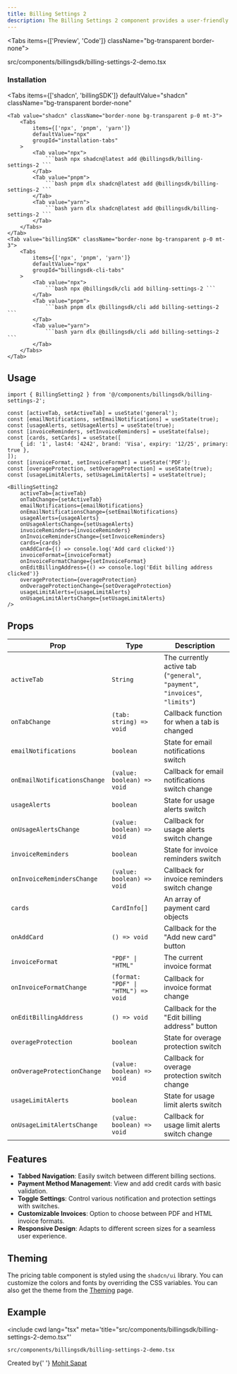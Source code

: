 ```yaml
---
title: Billing Settings 2
description: The Billing Settings 2 component provides a user-friendly interface for managing billing preferences, payment methods, invoices, and usage limits. This component features a tabbed navigation system, form controls, and an interactive payment card management section.
---
```



<Tabs items={['Preview', 'Code']} className="bg-transparent border-none">
  <Tab value="Preview" className="border-none bg-transparent p-0 mt-3">
    <PreviewComponents registryName="billingsdk">
      <BillingSetting2Demo />
    </PreviewComponents>
  </Tab>

  <Tab value="Code" className="mt-3">
    <include cwd lang="tsx" meta='title="src/components/billingsdk/billing-settings-2-demo.tsx"'>
      src/components/billingsdk/billing-settings-2-demo.tsx
    </include>
  </Tab>
</Tabs>

### Installation

<Tabs
	items={['shadcn', 'billingSDK']}
	defaultValue="shadcn"
	className="bg-transparent border-none"
>
	<Tab value="shadcn" className="border-none bg-transparent p-0 mt-3">
		<Tabs
			items={['npx', 'pnpm', 'yarn']}
			defaultValue="npx"
			groupId="installation-tabs"
		>
			<Tab value="npx">
				```bash npx shadcn@latest add @billingsdk/billing-settings-2 ```
			</Tab>
			<Tab value="pnpm">
				```bash pnpm dlx shadcn@latest add @billingsdk/billing-settings-2 ```
			</Tab>
			<Tab value="yarn">
				```bash yarn dlx shadcn@latest add @billingsdk/billing-settings-2 ```
			</Tab>
		</Tabs>
	</Tab>
	<Tab value="billingSDK" className="border-none bg-transparent p-0 mt-3">
		<Tabs
			items={['npx', 'pnpm', 'yarn']}
			defaultValue="npx"
			groupId="billingsdk-cli-tabs"
		>
			<Tab value="npx">
				```bash npx @billingsdk/cli add billing-settings-2 ```
			</Tab>
			<Tab value="pnpm">
				```bash pnpm dlx @billingsdk/cli add billing-settings-2 ```
			</Tab>
			<Tab value="yarn">
				```bash yarn dlx @billingsdk/cli add billing-settings-2 ```
			</Tab>
		</Tabs>
	</Tab>
</Tabs>

## Usage

```tsx
import { BillingSetting2 } from '@/components/billingsdk/billing-settings-2';
```

```tsx
const [activeTab, setActiveTab] = useState('general');
const [emailNotifications, setEmailNotifications] = useState(true);
const [usageAlerts, setUsageAlerts] = useState(true);
const [invoiceReminders, setInvoiceReminders] = useState(false);
const [cards, setCards] = useState([
	{ id: '1', last4: '4242', brand: 'Visa', expiry: '12/25', primary: true },
]);
const [invoiceFormat, setInvoiceFormat] = useState('PDF');
const [overageProtection, setOverageProtection] = useState(true);
const [usageLimitAlerts, setUsageLimitAlerts] = useState(true);
```

```tsx
<BillingSetting2
	activeTab={activeTab}
	onTabChange={setActiveTab}
	emailNotifications={emailNotifications}
	onEmailNotificationsChange={setEmailNotifications}
	usageAlerts={usageAlerts}
	onUsageAlertsChange={setUsageAlerts}
	invoiceReminders={invoiceReminders}
	onInvoiceRemindersChange={setInvoiceReminders}
	cards={cards}
	onAddCard={() => console.log('Add card clicked')}
	invoiceFormat={invoiceFormat}
	onInvoiceFormatChange={setInvoiceFormat}
	onEditBillingAddress={() => console.log('Edit billing address clicked')}
	overageProtection={overageProtection}
	onOverageProtectionChange={setOverageProtection}
	usageLimitAlerts={usageLimitAlerts}
	onUsageLimitAlertsChange={setUsageLimitAlerts}
/>
```

## Props

| Prop                         | Type                                | Description                                                                   |
| ---------------------------- | ----------------------------------- | ----------------------------------------------------------------------------- |
| `activeTab`                  | `String`                            | The currently active tab (`"general"`, `"payment"`, `"invoices"`, `"limits"`) |
| `onTabChange`                | `(tab: string) => void`             | Callback function for when a tab is changed                                   |
| `emailNotifications`         | `boolean`                           | State for email notifications switch                                          |
| `onEmailNotificationsChange` | `(value: boolean) => void`          | Callback for email notifications switch change                                |
| `usageAlerts`                | `boolean`                           | State for usage alerts switch                                                 |
| `onUsageAlertsChange`        | `(value: boolean) => void`          | Callback for usage alerts switch change                                       |
| `invoiceReminders`           | `boolean`                           | State for invoice reminders switch                                            |
| `onInvoiceRemindersChange`   | `(value: boolean) => void`          | Callback for invoice reminders switch change                                  |
| `cards`                      | `CardInfo[]`                        | An array of payment card objects                                              |
| `onAddCard`                  | `() => void`                        | Callback for the "Add new card" button                                        |
| `invoiceFormat`              | `"PDF" \| "HTML"`                   | The current invoice format                                                    |
| `onInvoiceFormatChange`      | `(format: "PDF" \| "HTML") => void` | Callback for invoice format change                                            |
| `onEditBillingAddress`       | `() => void`                        | Callback for the "Edit billing address" button                                |
| `overageProtection`          | `boolean`                           | State for overage protection switch                                           |
| `onOverageProtectionChange`  | `(value: boolean) => void`          | Callback for overage protection switch change                                 |
| `usageLimitAlerts`           | `boolean`                           | State for usage limit alerts switch                                           |
| `onUsageLimitAlertsChange`   | `(value: boolean) => void`          | Callback for usage limit alerts switch change                                 |

## Features

- **Tabbed Navigation**: Easily switch between different billing sections.
- **Payment Method Management**: View and add credit cards with basic validation.
- **Toggle Settings**: Control various notification and protection settings with switches.
- **Customizable Invoices**: Option to choose between PDF and HTML invoice formats.
- **Responsive Design**: Adapts to different screen sizes for a seamless user experience.

## Theming

The pricing table component is styled using the `shadcn/ui` library. You can customize the colors and fonts by overriding the CSS variables. You can also get the theme from the [Theming](/docs/theming) page.

## Example

<include
	cwd
	lang="tsx"
	meta='title="src/components/billingsdk/billing-settings-2-demo.tsx"'
>
	src/components/billingsdk/billing-settings-2-demo.tsx
</include>

<span className="text-sm text-gray-500 dark:text-gray-400">
	Created by{' '}
	<a
		href="https://github.com/sapatmohit"
		className="text-blue-600 hover:underline dark:text-blue-400"
	>
		Mohit Sapat
	</a>
</span>
